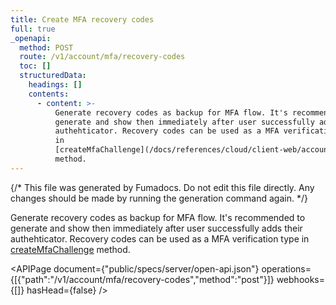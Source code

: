 ```yaml
---
title: Create MFA recovery codes
full: true
_openapi:
  method: POST
  route: /v1/account/mfa/recovery-codes
  toc: []
  structuredData:
    headings: []
    contents:
      - content: >-
          Generate recovery codes as backup for MFA flow. It's recommended to
          generate and show then immediately after user successfully adds their
          authehticator. Recovery codes can be used as a MFA verification type
          in
          [createMfaChallenge](/docs/references/cloud/client-web/account#createMfaChallenge)
          method.
---
```


{/* This file was generated by Fumadocs. Do not edit this file directly. Any changes should be made by running the generation command again. */}

Generate recovery codes as backup for MFA flow. It's recommended to generate and show then immediately after user successfully adds their authehticator. Recovery codes can be used as a MFA verification type in [createMfaChallenge](/docs/references/cloud/client-web/account#createMfaChallenge) method.

<APIPage document={"public/specs/server/open-api.json"} operations={[{"path":"/v1/account/mfa/recovery-codes","method":"post"}]} webhooks={[]} hasHead={false} />